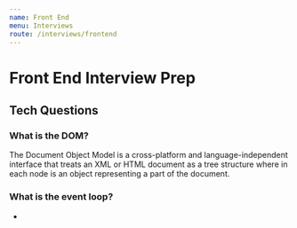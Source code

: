 ```yaml
---
name: Front End
menu: Interviews
route: /interviews/frontend
---
```



# Front End Interview Prep

## Tech Questions

### What is the DOM?

The Document Object Model is a cross-platform and language-independent interface that treats an XML or HTML document as a tree structure where in each node is an object representing a part of the document.

### What is the event loop?

- <ExternalLink
    href="https://www.youtube.com/watch?v=8aGhZQkoFbQ"
    text="Video on Javascript Event Loop"
  />
